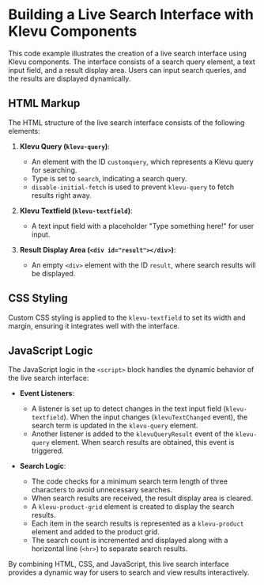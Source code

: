 
<Meta title="Utils/Query/Examples/Live search interface" />

# Building a Live Search Interface with Klevu Components

This code example illustrates the creation of a live search interface using
Klevu components. The interface consists of a search query element, a text input
field, and a result display area. Users can input search queries, and the
results are displayed dynamically.

## HTML Markup

The HTML structure of the live search interface consists of the following
elements:

1. **Klevu Query (`klevu-query`)**:

   - An element with the ID `customquery`, which represents a Klevu query for
     searching.
   - Type is set to `search`, indicating a search query.
   - `disable-initial-fetch` is used to prevent `klevu-query` to fetch results right away.

2. **Klevu Textfield (`klevu-textfield`)**:

   - A text input field with a placeholder "Type something here!" for user
     input.

3. **Result Display Area (`<div id="result"></div>`)**:
   - An empty `<div>` element with the ID `result`, where search results will be
     displayed.

## CSS Styling

Custom CSS styling is applied to the `klevu-textfield` to set its width and
margin, ensuring it integrates well with the interface.

## JavaScript Logic

The JavaScript logic in the `<script>` block handles the dynamic behavior of the
live search interface:

- **Event Listeners**:

  - A listener is set up to detect changes in the text input field
    (`klevu-textfield`). When the input changes (`klevuTextChanged` event), the
    search term is updated in the `klevu-query` element.
  - Another listener is added to the `klevuQueryResult` event of the
    `klevu-query` element. When search results are obtained, this event is
    triggered.

- **Search Logic**:
  - The code checks for a minimum search term length of three characters to
    avoid unnecessary searches.
  - When search results are received, the result display area is cleared.
  - A `klevu-product-grid` element is created to display the search results.
  - Each item in the search results is represented as a `klevu-product` element
    and added to the product grid.
  - The search count is incremented and displayed along with a horizontal line
    (`<hr>`) to separate search results.

By combining HTML, CSS, and JavaScript, this live search interface provides a
dynamic way for users to search and view results interactively.

<Canvas sourceState="open" of={Stories.CustomQuery} />
